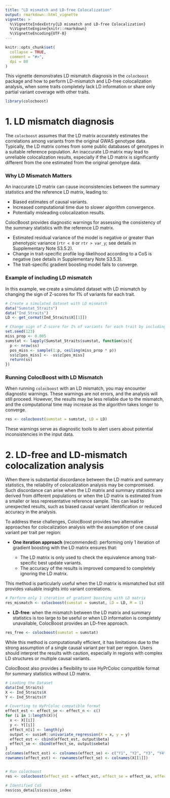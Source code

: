 ```yaml
---
title: "LD mismatch and LD-free Colocalization"
output: rmarkdown::html_vignette
vignette: >
  %\VignetteIndexEntry{LD mismatch and LD-free Colocalization}
  %\VignetteEngine{knitr::rmarkdown}
  %\VignetteEncoding{UTF-8}
---
```


```r
knitr::opts_chunk$set(
  collapse = TRUE,
  comment = "#>",
  dpi = 80
)
```


This vignette demonstrates LD mismatch diagnosis in the `colocboost` package and how to perform LD-mismatch and LD-free colocalization analysis,
when some traits completely lack LD information or share only partial variant coverage with other traits.



```r
library(colocboost)
```

# 1. LD mismatch diagnosis

The `colocboost` assumes that the LD matrix accurately estimates the correlations among variants from the original GWAS genotype data.
Typically, the LD matrix comes from some public databases of genotypes in a suitable reference population. 
An inaccurate LD matrix may lead to unreliable colocalization results, especially if the LD matrix is significantly different from the one estimated from the original genotype data.


### Why LD Mismatch Matters

An inaccurate LD matrix can cause inconsistencies between the summary statistics and the reference LD matrix, leading to:

- Biased estimates of causal variants.
- Increased computational time due to slower algorithm convergence.
- Potentially misleading colocalization results.


ColocBoost provides diagnostic warnings for assessing the consistency of the summary statistics with the reference LD matrix.

- Estimated residual variance of the model is negative or greater than phenotypic variance (`rtr < 0` or `rtr > var_y`; 
see details in Supplementary Note S3.5.2). 
- Change in trait-specific profile log-likelihood according to a CoS is negative (see details in Supplementary Note S3.5.3).
- The trait-specific gradient boosting model fails to converge.


### Example of including LD mismatch

In this example, we create a simulated dataset with LD mismatch by changing the sign of Z-scores for 1% of variants for each trait.

```r
# Create a simulated dataset with LD mismatch
data("Sumstat_5traits")
data("Ind_5traits")
LD <- get_cormat(Ind_5traits$X[[1]])

# Change sign of Z-score for 1% of variants for each trait by including mismatched LD
set.seed(123)
miss_prop <- 0.005 
sumstat <- lapply(Sumstat_5traits$sumstat, function(ss){
  p <- nrow(ss)
  pos_miss <- sample(1:p, ceiling(miss_prop * p))
  ss$z[pos_miss] <- -ss$z[pos_miss]
  return(ss)
})
```


### Running ColocBoost with LD Mismatch

When running `colocboost` with an LD mismatch, you may encounter diagnostic warnings. 
These warnings are not errors, and the analysis will still proceed. 
However, the results may be less reliable due to the mismatch, and the computational time may increase as the algorithm takes longer to converge.

```r
res <- colocboost(sumstat = sumstat, LD = LD)
```

These warnings serve as diagnostic tools to alert users about potential inconsistencies in the input data.


# 2. LD-free and LD-mismatch colocalization analysis

When there is substantial discordance between the LD matrix and summary statistics, 
the reliability of colocalization analysis may be compromised. 
Such discordance can arise when the LD matrix and summary statistics are derived from different populations 
or when the LD matrix is estimated from a smaller or less representative reference sample. 
This can lead to unexpected results, such as biased causal variant identification or reduced accuracy in the analysis.

To address these challenges, ColocBoost provides two alternative approaches for colocalization analysis
with the assumption of one causal variant per trait per region:

- **One iteration approach** (recommended): performing only 1 iteration of gradient boosting with the LD matrix ensures that:

  - The LD matrix is only used to check the equivalence among trait-specific best update variants.
  - The accuracy of the results is improved compared to completely ignoring the LD matrix.

This method is particularly useful when the LD matrix is mismatched but still provides valuable insights into variant correlations.

```r
# Perform only 1 iteration of gradient boosting with LD matrix
res_mismatch <- colocboost(sumstat = sumstat, LD = LD, M = 1)
```


- **LD-free**: when the mismatch between the LD matrix and summary statistics is too large to be useful 
or when LD information is completely unavailable, ColocBoost provides an LD-free approach.

```r
res_free <- colocboost(sumstat = sumstat)
```

While this method is computationally efficient, it has limitations due to the strong assumption of a single causal variant per trait per region. 
Users should interpret the results with caution, especially in regions with complex LD structures or multiple causal variants.


ColocBoost also provides a flexibility to use HyPrColoc compatible format for summary statistics without LD matrix.

```r
# Loading the Dataset
data(Ind_5traits)
X <- Ind_5traits$X
Y <- Ind_5traits$Y

# Coverting to HyPrColoc compatible format
effect_est <- effect_se <- effect_n <- c()
for (i in 1:length(X)){
  x <- X[[i]]
  y <- Y[[i]]
  effect_n[i] <- length(y)
  output <- susieR::univariate_regression(X = x, y = y)
  effect_est <- cbind(effect_est, output$beta)
  effect_se <- cbind(effect_se, output$sebeta)
}
colnames(effect_est) <- colnames(effect_se) <- c("Y1", "Y2", "Y3", "Y4", "Y5")
rownames(effect_est) <- rownames(effect_se) <- colnames(X[[1]])


# Run colocboost
res <- colocboost(effect_est = effect_est, effect_se = effect_se, effect_n = effect_n)

# Identified CoS
res$cos_details$cos$cos_index
```


